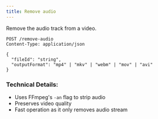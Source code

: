 ```yaml
---
title: Remove audio
---
```


Remove the audio track from a video.

```http
POST /remove-audio
Content-Type: application/json

{
  "fileId": "string",
  "outputFormat": "mp4" | "mkv" | "webm" | "mov" | "avi"
}
```

### Technical Details:
- Uses FFmpeg's `-an` flag to strip audio
- Preserves video quality
- Fast operation as it only removes audio stream
